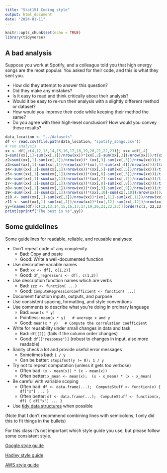 ```yaml
---
title: "Stat151 Coding style"
output: html_document
date: "2024-01-11"
---
```


```r
knitr::opts_chunk$set(echo = TRUE)
library(tidyverse)
```

## A bad analysis

Suppose you work at Spotify, and a colleague told you that high energy songs are the most popular. You asked for their code, and this is what they sent you.

-   How did they attempt to answer this question?
-   Did they make any mistakes?
-   Is it easy to read and think critically about their analysis?
-   Would it be easy to re-run their analysis with a slightly different method or dataset?
-   How would you improve their code while keeping their method the same?
-   Do you agree with their high-level conclusion? How would you convey these results?

```r
data_location <- "../datasets"
df <- read.csv(file.path(data_location, "spotify_songs.csv"))
# run analysis
xx <- df[,c(4,12,13,14,15,16,17,18,19,20,21,22,23)]; xxx =df[,4]
z=sum((xx[,1]-sum(xx[,1])/nrow(xx))*(xx[,2]-sum(xx[,2])/nrow(xx)))/t(xx[,2]-sum(xx[,2])/nrow(xx))%*%(xx[,2] - sum(xx[,2])/nrow(xx))
z2=sum((xx[,1]-sum(xx[,1])/nrow(xx))* (xx[,3]-sum(xx[,3])/nrow(xx)))/t(xx[,3]-sum(xx[,3])/nrow(xx))%*%(xx[,3] - sum(xx[,3])/nrow(xx))
z3=sum((xx[,1]-sum(xx[,1])/nrow(xx))*(xx[,4]-sum(xx[,4])/nrow(xx)))/t(xx[,4]-sum(xx[,4])/nrow(xx))%*%(xx[,4]-sum(xx[,4])/nrow(xx))
z4<-sum((xx[,1]-sum(xx[,1])/nrow(xx))*(xx[,5]-sum(xx[,5])/nrow(xx)))/t(xx[,5]-sum(xx[,5])/nrow(xx))%*%(xx[,5]-sum(xx[,5])/nrow(xx))
z5<-sum((xx[,1]-sum(xx[,1])/nrow(xx))*(xx[,6]-sum(xx[,5])/nrow(xx)))/t(xx[,6]-sum(xx[,6])/nrow(xx))%*%(xx[,6]-sum(xx[,6])/nrow(xx))
z6<-sum((xx[,1]-sum(xx[,1])/nrow(xx))*(xx[,7]-sum(xx[,7])/nrow(xx)))/t(xx[,7]-sum(xx[,2])/nrow(xx))%*%(xx[,7]- sum(xx[,7])/nrow(xx))
z7<-sum((xx[,1]-sum(xx[,1])/nrow(xx))*(xx[,8]-sum(xx[,8])/nrow(xx)))/t(xx[,8]-sum(xx[,8])/nrow(xx))%*%(xx[,8]- sum(xx[,8])/nrow(xx))
z8<-sum((xx[,1]-sum(xx[,1])/nrow(xx))*(xx[,9]-sum(xx[,9])/nrow(xx)))/t(xx[,9]-sum(xx[,9])/nrow(xxx))%*%(xx[,9]- sum(xx[,9])/nrow(xx))
z9<-sum((xx[,1]-sum(xx[,1])/nrow(xx))*(xx[,10]-sum(xx[,10])/nrow(xx)))/t(xx[,10]-sum(xx[,10])/nrow(xxx))%*%(xx[,10] -sum(xx[,10])/nrow(xx))
z10 <- sum((xx[,1]-sum(xx[,1])/nrow(xx))*(xx[,11]-sum(xx[,11])/nrow(xx)))/t(xx[,11]-sum(xx[,11])/nrow(xxx))%*%(xx[,11] -sum(xx[,11])/nrow(xx))
z11 <- sum((xx[,1]-sum(xx[,1])/nrow(xx))*(xx[,12]-sum(xx[,12])/nrow(xx)))/t(xx[,12]-sum(xx[,12])/nrow(xx))%*%(xx[,12] -sum(xx[,12])/nrow(xx))
yy=(names(df)[c(12,13,14,15,16,17,17,19,20,21,22,23)][order(c(z, z2,z3,z4, z5, z6, z7, z8, z9, z10,z11))][1])
print(sprintf("The best is %s",yy))
```

## Some guidelines

Some guidelines for readable, reliable, and reusable analyses:

-   Don't repeat code of any complexity
    -   Bad: Copy and paste
    -   Good: Write a well-documented function
-   Use descriptive variable names
    -   Bad: `xx <- df[, c(1,2)]`
    -   Good: `df_regressors <- df[, c(1,2)]`
-   Use description function names which are verbs
    -   Bad: `zzz <- function( ...)`
    -   Good: `ComputeRegressionCoefficient <- function( ...)`
-   Document function inputs, outputs, and purpose
-   Use consistent spacing, formatting, and style conventions
-   Use comments to describe what you're doing in ordinary language
    -   Bad: `mean(x * y)`
    -   Pointless: `mean(x * y)   # average x and y`
    -   Good: `mean(x * y)   # Compute the correlation coefficient`
-   Write for reusability under small changes in data and task
    -   Bad: `df[[2]]` (fails if the column order changes)
    -   Good: `df[["response"]]` (robust to changes in input, also more readable)
-   Sanity check a lot and provide useful error messages
    -   Sometimes bad: `1 / y`
    -   Can be better: `stopifnot(y != 0); 1 / y`
-   Try not to repeat computation (unless it gets too verbose)
    -   Often bad: `(x - mean(x)) * (x - mean(x))`
    -   Often better: `x_mean <- mean(x);  (x - x_mean) * (x - x_mean)`
-   Be careful with variable scoping
    -   Often bad: `df <- data.frame(...);  ComputeStuff <- function(x) { df["x"] ... }`
    -   Often better: `df <- data.frame(...);  ComputeStuff <- function(x, df) { df["x"] ... }`
-   Use [tidy data structures](https://r4ds.had.co.nz/tidy-data.html) when possible

(Note that I don't recommend combining lines with semicolons, I only did this to fit things in the bullets)

For this class it's not important which style guide you use, but please
follow some consistent style.

[Google style guide](https://google.github.io/styleguide/Rguide.html)

[Hadley style guide](http://adv-r.had.co.nz/Style.html)

[AWS style guide](https://rstudio-pubs-static.s3.amazonaws.com/390511_286f47c578694d3dbd35b6a71f3af4d6.html)
